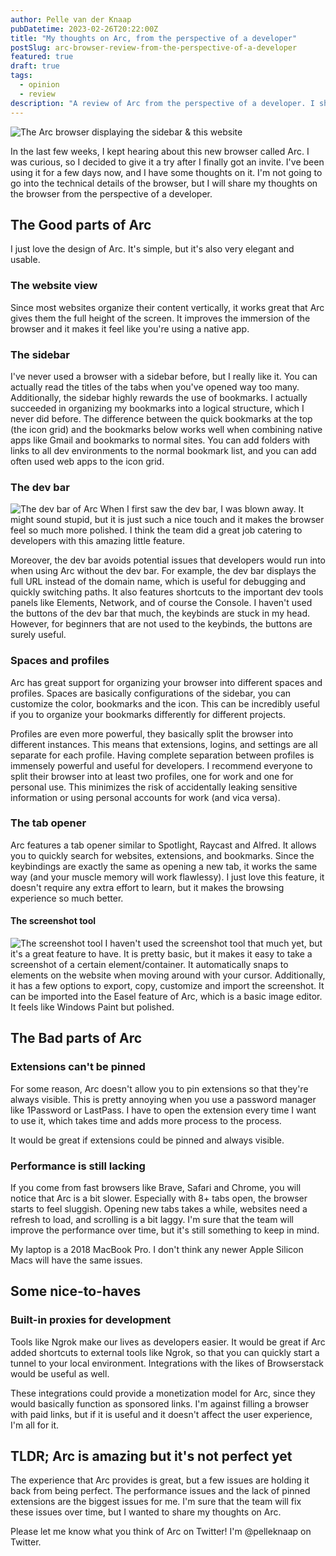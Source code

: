 ```yaml
---
author: Pelle van der Knaap
pubDatetime: 2023-02-26T20:22:00Z
title: "My thoughts on Arc, from the perspective of a developer"
postSlug: arc-browser-review-from-the-perspective-of-a-developer
featured: true
draft: true
tags:
  - opinion
  - review
description: "A review of Arc from the perspective of a developer. I share my thoughts on the browser, the good parts, the bad parts, and some nice-to-haves."
---
```


<Image
    src={browserScreenshot}
    alt="The Arc browser displaying the sidebar & this website"
    full
    eager
/>

In the last few weeks, I kept hearing about this new browser called Arc. 
I was curious, so I decided to give it a try after I finally got an invite. 
I've been using it for a few days now, and I have some thoughts on it. 
I'm not going to go into the technical details of the browser, but I will share my thoughts on the browser from the perspective of a developer.

## The Good parts of Arc
I just love the design of Arc. It's simple, but it's also very elegant and usable.

### The website view
Since most websites organize their content vertically, it works great that Arc gives them the full height of the screen.
It improves the immersion of the browser and it makes it feel like you're using a native app.


### The sidebar
I've never used a browser with a sidebar before, but I really like it.
You can actually read the titles of the tabs when you've opened way too many.
Additionally, the sidebar highly rewards the use of bookmarks.
I actually succeeded in organizing my bookmarks into a logical structure, which I never did before.
The difference between the quick bookmarks at the top (the icon grid) and the bookmarks below works well when combining native apps like Gmail and bookmarks to normal sites.
You can add folders with links to all dev environments to the normal bookmark list, and you can add often used web apps to the icon grid.

### The dev bar
<Image
    src={devBar}
    alt="The dev bar of Arc"
    full
/>
When I first saw the dev bar, I was blown away.
It might sound stupid, but it is just such a nice touch and it makes the browser feel so much more polished.
I think the team did a great job catering to developers with this amazing little feature.

Moreover, the dev bar avoids potential issues that developers would run into when using Arc without the dev bar.
For example, the dev bar displays the full URL instead of the domain name, which is useful for debugging and quickly switching paths.
It also features shortcuts to the important dev tools panels like Elements, Network, and of course the Console.
I haven't used the buttons of the dev bar that much, the keybinds are stuck in my head.
However, for beginners that are not used to the keybinds, the buttons are surely useful.

### Spaces and profiles
Arc has great support for organizing your browser into different spaces and profiles.
Spaces are basically configurations of the sidebar, you can customize the color, bookmarks and the icon.
This can be incredibly useful if you to organize your bookmarks differently for different projects.

Profiles are even more powerful, they basically split the browser into different instances. 
This means that extensions, logins, and settings are all separate for each profile.
Having complete separation between profiles is immensely powerful and useful for developers.
I recommend everyone to split their browser into at least two profiles, one for work and one for personal use.
This minimizes the risk of accidentally leaking sensitive information or using personal accounts for work (and vica versa).

### The tab opener
Arc features a tab opener similar to Spotlight, Raycast and Alfred. 
It allows you to quickly search for websites, extensions, and bookmarks.
Since the keybindings are exactly the same as opening a new tab, it works the same way (and your muscle memory will work flawlessy).
I just love this feature, it doesn't require any extra effort to learn, but it makes the browsing experience so much better.

#### The screenshot tool
<Image
    src={screenshotTool}
    alt="The screenshot tool"
    full
/>
I haven't used the screenshot tool that much yet, but it's a great feature to have.
It is pretty basic, but it makes it easy to take a screenshot of a certain element/container. 
It automatically snaps to elements on the website when moving around with your cursor.
Additionally, it has a few options to export, copy, customize and import the screenshot.
It can be imported into the Easel feature of Arc, which is a basic image editor. It feels like Windows Paint but polished.

## The Bad parts of Arc

### Extensions can't be pinned
For some reason, Arc doesn't allow you to pin extensions so that they're always visible.
This is pretty annoying when you use a password manager like 1Password or LastPass.
I have to open the extension every time I want to use it, which takes time and adds more process to the process.

It would be great if extensions could be pinned and always visible.

### Performance is still lacking
If you come from fast browsers like Brave, Safari and Chrome, you will notice that Arc is a bit slower.
Especially with 8+ tabs open, the browser starts to feel sluggish.
Opening new tabs takes a while, websites need a refresh to load, and scrolling is a bit laggy.
I'm sure that the team will improve the performance over time, but it's still something to keep in mind.

My laptop is a 2018 MacBook Pro. I don't think any newer Apple Silicon Macs will have the same issues.

## Some nice-to-haves

### Built-in proxies for development
Tools like Ngrok make our lives as developers easier.
It would be great if Arc added shortcuts to external tools like Ngrok, so that you can quickly start a tunnel to your local environment.
Integrations with the likes of Browserstack would be useful as well.

These integrations could provide a monetization model for Arc, since they would basically function as sponsored links.
I'm against filling a browser with paid links, but if it is useful and it doesn't affect the user experience, I'm all for it.

## TLDR; Arc is amazing but it's not perfect **yet**
The experience that Arc provides is great, but a few issues are holding it back from being perfect.
The performance issues and the lack of pinned extensions are the biggest issues for me.
I'm sure that the team will fix these issues over time, but I wanted to share my thoughts on Arc.

Please let me know what you think of Arc on Twitter! I'm @pelleknaap on Twitter.



